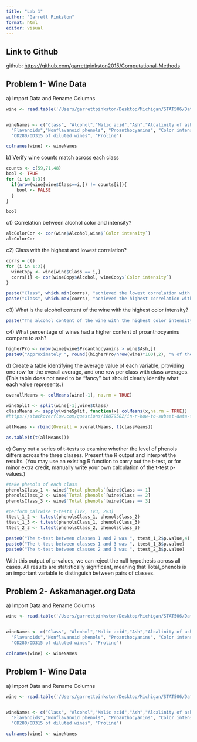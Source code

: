 ```yaml
---
title: "Lab 1"
author: "Garrett Pinkston"
format: html
editor: visual
---
```


## Link to Github

github: <https://github.com/garrettpinkston2015/Computational-Methods>

## Problem 1- Wine Data

a\) Import Data and Rename Columns

```r

wine <- read.table('/Users/garrettpinkston/Desktop/Michigan/STAT506/Data/wine.data',sep=",")


wineNames <- c("Class", "Alcohol","Malic acid","Ash","Alcalinity of ash", "Magnesium", "Total phenols", 
  "Flavanoids","Nonflavanoid phenols", "Proanthocyanins", "Color intensity", "Hue", 
  "OD280/OD315 of diluted wines", "Proline")

colnames(wine) <- wineNames


```

b\) Verify wine counts match across each class

```r
counts <- c(59,71,48)
bool <- TRUE
for (i in 1:3){
  if(nrow(wine[wine$Class==i,]) != counts[i]){
    bool <- FALSE
  }
}

bool

```

c1\) Correlation between alcohol color and intensity?

```r
alcColorCor <- cor(wine$Alcohol,wine$`Color intensity`)
alcColorCor

```

c2\) Class with the highest and lowest correlation?

```r
corrs = c()
for (i in 1:3){
  wineCopy <- wine[wine$Class == i,]
  corrs[i] <- cor(wineCopy$Alcohol, wineCopy$`Color intensity`)
}

paste("Class", which.min(corrs), "achieved the lowest correlation with a coefficient of", round(min(corrs),4))
paste("Class", which.max(corrs), "achieved the highest correlation with a coefficient of", round(max(corrs),4))


```

c3\) What is the alcohol content of the wine with the highest color intensity?

```r
paste("The alcohol content of the wine with the highest color intensity is", wine$Alcohol[which.max(wine$`Color intensity`)])

```

c4\) What percentage of wines had a higher content of proanthocyanins compare to ash?

```r
higherPro <- nrow(wine[wine$Proanthocyanins > wine$Ash,])
paste0("Approximately ", round((higherPro/nrow(wine)*100),2), "% of the wines contain higher Proanthocyanins than Ash")


```

d\)  Create a table identifying the average value of each variable, providing one row for the overall average, and one row per class with class averages. (This table does not need to be “fancy” but should clearly identify what each value represents.)

```r
overallMeans <- colMeans(wine[-1], na.rm = TRUE)

wineSplit <- split(wine[-1],wine$Class)
classMeans <- sapply(wineSplit, function(x) colMeans(x,na.rm = TRUE))
#https://stackoverflow.com/questions/18879582/in-r-how-to-subset-data-frame-in-sapply

allMeans <- rbind(Overall = overallMeans, t(classMeans))

as.table(t(t(allMeans)))
```

e\)  Carry out a series of t-tests to examine whether the level of phenols differs across the three classes. Present the R output and interpret the results. (You may use an existing R function to carry out the t-test, or for minor extra credit, manually write your own calculation of the t-test p-values.)

```r

#take phenols of each class
phenolsClass_1 <- wine$`Total phenols`[wine$Class == 1]
phenolsClass_2 <- wine$`Total phenols`[wine$Class == 2]
phenolsClass_3 <- wine$`Total phenols`[wine$Class == 3]

#perform pairwise t-tests (1v2, 1v3, 2v3)
ttest_1_2 <- t.test(phenolsClass_1, phenolsClass_2)
ttest_1_3 <- t.test(phenolsClass_1, phenolsClass_3)
ttest_2_3 <- t.test(phenolsClass_2, phenolsClass_3)

paste0("The t-test between classes 1 and 2 was ", ttest_1_2$p.value,4)
paste0("The t-test between classes 1 and 3 was ", ttest_1_3$p.value)
paste0("The t-test between classes 2 and 3 was ", ttest_2_3$p.value)


```

With this output of p-values, we can reject the null hypothesis across all cases. All results are statistically significant, meaning that Total_phenols is an important variable to distinguish between pairs of classes.

## Problem 2- Askamanager.org Data

a\) Import Data and Rename Columns

```r

wine <- read.table('/Users/garrettpinkston/Desktop/Michigan/STAT506/Data/wine.data',sep=",")


wineNames <- c("Class", "Alcohol","Malic acid","Ash","Alcalinity of ash", "Magnesium", "Total phenols", 
  "Flavanoids","Nonflavanoid phenols", "Proanthocyanins", "Color intensity", "Hue", 
  "OD280/OD315 of diluted wines", "Proline")

colnames(wine) <- wineNames


```

## Problem 1- Wine Data

a\) Import Data and Rename Columns

```r

wine <- read.table('/Users/garrettpinkston/Desktop/Michigan/STAT506/Data/wine.data',sep=",")


wineNames <- c("Class", "Alcohol","Malic acid","Ash","Alcalinity of ash", "Magnesium", "Total phenols", 
  "Flavanoids","Nonflavanoid phenols", "Proanthocyanins", "Color intensity", "Hue", 
  "OD280/OD315 of diluted wines", "Proline")

colnames(wine) <- wineNames


```


